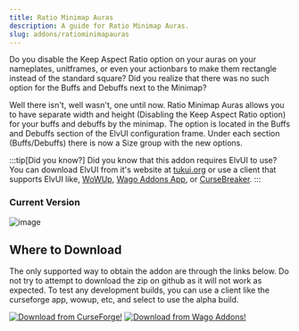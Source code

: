 ```yaml
---
title: Ratio Minimap Auras
description: A guide for Ratio Minimap Auras.
slug: addons/ratiominimapauras
---
```



<Background />

Do you disable the Keep Aspect Ratio option on your auras on your nameplates, unitframes, or even your actionbars to make them rectangle instead of the standard square?
Did you realize that there was no such option for the Buffs and Debuffs next to the Minimap?

Well there isn't, well wasn't, one until now.
Ratio Minimap Auras allows you to have separate width and height (Disabling the Keep Aspect Ratio option) for your buffs and debuffs by the minimap. The option is located in the Buffs and Debuffs section of the ElvUI configuration frame.  Under each section (Buffs/Debuffs) there is now a Size group with the new options.

:::tip[Did you know?]
Did you know that this addon requires ElvUI to use? You can download ElvUI from it's website at [tukui.org](https://tukui.org/elvui) or use a client that supports ElvUI like, [WoWUp](https://wowup.io/), [Wago Addons App](https://addons.wago.io/app), or [CurseBreaker](https://github.com/AcidWeb/CurseBreaker).
:::

### Current Version
<img src="https://img.shields.io/github/v/tag/repooc/ElvUI_RatioMinimapAuras?style=for-the-badge&label=%20" alt="image" data-zoom-off />

## Where to Download
The only supported way to obtain the addon are through the links below. Do not try to attempt to download the zip on github as it will not work as expected. To test any development builds, you can use a client like the curseforge app, wowup, etc, and select to use the alpha build.

<FluidGrid minColumnWidth="20rem">
  <a href="https://www.curseforge.com/wow/addons/elvui-ratiominimapauras"><img src="../images/CurseForgeBanner.png" alt="Download from CurseForge!" data-zoom-off /></a>
  <a href="https://addons.wago.io/addons/elvui-ratiominimapauras"><img src="../images/WagoBanner.png" alt="Download from Wago Addons!" data-zoom-off /></a>
</FluidGrid>
